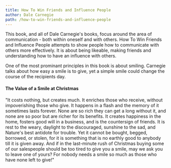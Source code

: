 ```yaml
---
title: How To Win Friends and Influence People
author: Dale Carnegie
path: /how-to-win-friends-and-influence-people
---
```


This book, and all of Dale Carnegie's books, focus around the area of communication - both within oneself and with others.
How To Win Friends and Influence People attempts to show people how to communicate with others more effectively. It is about
being likeable, making friends and understanding how to have an influence with others.

One of the most prominant principles in this book is about smiling. Carnegie talks about how easy a smile is to give, yet a
simple smile could change the course of the recipients day.

#### The Value of a Smile at Christmas

"It costs nothing, but creates much.
It enriches those who receive, without impoverishing those who give.
It happens in a flash and the memory of it sometimes lasts forever.
None are so rich they can get a long without it, and none are so poor but are richer for its benefits.
It creates happiness in the home, fosters good will in a business, and is the countersign of friends.
It is rest to the weary, daylight to the discouraged, sunshine to the sad, and Nature's best antidote for trouble.
Yet it cannot be bought, begged, borrowed, or stolen, for it is something that is no earthly good to anybody till it is given away.
And if in the last-minute rush of Christmas buying some of our salespeople should be too tired to give you a smile, may we ask you to leave one of yours?
For nobody needs a smile so much as those who have none left to give!"

